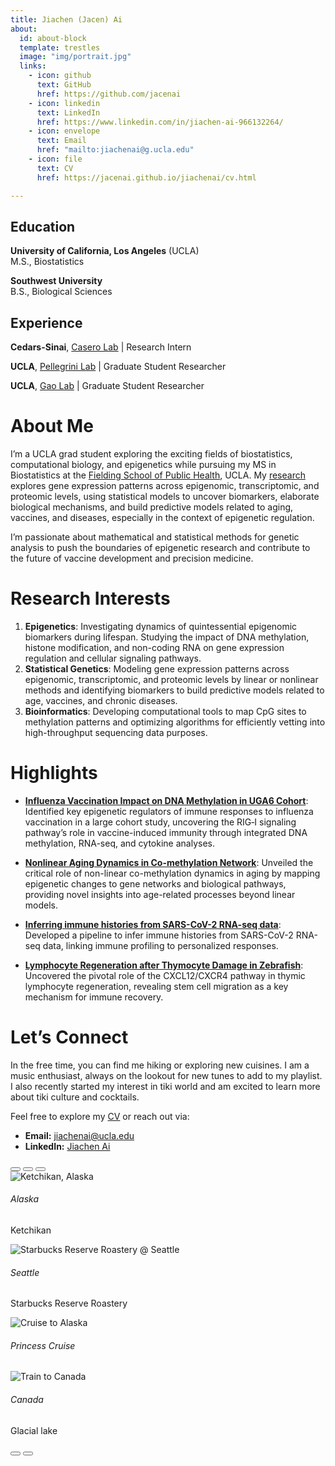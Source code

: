 ```yaml
---
title: Jiachen (Jacen) Ai
about:
  id: about-block
  template: trestles
  image: "img/portrait.jpg"
  links:
    - icon: github
      text: GitHub
      href: https://github.com/jacenai
    - icon: linkedin
      text: LinkedIn
      href: https://www.linkedin.com/in/jiachen-ai-966132264/
    - icon: envelope
      text: Email
      href: "mailto:jiachenai@g.ucla.edu"
    - icon: file
      text: CV
      href: https://jacenai.github.io/jiachenai/cv.html

---
```



::: {#about-block}
## Education

**University of California, Los Angeles** (UCLA)  
M.S., Biostatistics

**Southwest University**  
B.S., Biological Sciences


## Experience

**Cedars-Sinai**, [Casero Lab](https://www.cedars-sinai.edu/health-sciences-university/research/labs/casero-lab.html) | Research Intern  

**UCLA**, [Pellegrini Lab](https://www.pellegrini.mcdb.ucla.edu/) | Graduate Student Researcher

**UCLA**, [Gao Lab](https://github.com/ThePeachLab) | Graduate Student Researcher 


:::


# About Me

I'm a UCLA grad student exploring the exciting fields of biostatistics, computational biology, and epigenetics while pursuing my MS in Biostatistics at the [Fielding School of Public Health](https://ph.ucla.edu/), UCLA. My [research](research.qmd) explores gene expression patterns across epigenomic, transcriptomic, and proteomic levels, using statistical models to uncover biomarkers, elaborate biological mechanisms, and build predictive models related to aging, vaccines, and diseases, especially in the context of epigenetic regulation.

I'm passionate about mathematical and statistical methods for genetic analysis to push the boundaries of epigenetic research and contribute to the future of vaccine development and precision medicine. 



# Research Interests

1)  **Epigenetics**: Investigating dynamics of quintessential epigenomic biomarkers during lifespan. Studying the impact of DNA methylation, histone modification, and non-coding RNA on gene expression regulation and cellular signaling pathways.
2)  **Statistical Genetics**: Modeling gene expression patterns across epigenomic, transcriptomic, and proteomic levels by linear or nonlinear methods and identifying biomarkers to build predictive models related to age, vaccines, and chronic diseases.
3)  **Bioinformatics**: Developing computational tools to map CpG sites to methylation patterns and optimizing algorithms for efficiently vetting into high-throughput sequencing data purposes.



# Highlights


-  [**Influenza Vaccination Impact on DNA Methylation in UGA6 Cohort**](https://jacenai.github.io/jiachenai//research.html#influenza-vaccination-impact-on-dna-methylation-in-uga6-cohort): Identified key epigenetic regulators of immune responses to influenza vaccination in a large cohort study, uncovering the RIG‐I signaling pathway's role in vaccine-induced immunity through integrated DNA methylation, RNA-seq, and cytokine analyses.


-  [**Nonlinear Aging Dynamics in Co-methylation Network**](https://jacenai.github.io/jiachenai//research.html#nonlinear-aging-dynamics-in-co-methylation-network): Unveiled the critical role of non-linear co-methylation dynamics in aging by mapping epigenetic changes to gene networks and biological pathways, providing novel insights into age-related processes beyond linear models.

- [**Inferring immune histories from SARS-CoV-2 RNA-seq data**](https://jacenai.github.io/jiachenai//research.html#inferring-immune-histories-from-sars-cov-2-rna-seq-data): Developed a pipeline to infer immune histories from SARS-CoV-2 RNA-seq data, linking immune profiling to personalized responses.


-  [**Lymphocyte Regeneration after Thymocyte Damage in Zebrafish**](https://jacenai.github.io/jiachenai//research.html#lymphocyte-regeneration-after-thymocyte-damage-in-zebrafish-presentation-slides): Uncovered the pivotal role of the CXCL12/CXCR4 pathway in thymic lymphocyte regeneration, revealing stem cell migration as a key mechanism for immune recovery.



# Let's Connect

In the free time, you can find me hiking or exploring new cuisines. I am a music enthusiast, always on the lookout for new tunes to add to my playlist. I also recently started my interest in tiki world and am excited to learn more about tiki culture and cocktails.

Feel free to explore my [CV](cv.qmd) or reach out via:

-   **Email:** [jiachenai\@ucla.edu](mailto:jiachenai@g.ucla.edu)
-   **LinkedIn:** [Jiachen Ai](https://www.linkedin.com/in/jiachen-ai-966132264/)



```{=html}
<div id="travel-carousel" class="carousel slide w-100 shadow-lg rounded-2 overflow-hidden mt-4 mb-6" data-bs-ride="carousel" data-bs-interval="3500">

  <div class="carousel-indicators">
    <button type="button" data-bs-target="#travel-carousel" data-bs-slide-to="0" class="active" aria-current="true" aria-label="Slide 1"></button>
    <button type="button" data-bs-target="#travel-carousel" data-bs-slide-to="1" aria-label="Slide 2"></button>
    <button type="button" data-bs-target="#travel-carousel" data-bs-slide-to="2" aria-label="Slide 3"></button>
  </div>

  <div class="carousel-inner">
    <div class="carousel-item active">
      <img src="img/Ketchikan.jpg" class="d-block w-100" alt="Ketchikan, Alaska">
      <div class="carousel-caption d-none d-md-block">
        <h6>Alaska</h6>
        <p>Ketchikan</p>
      </div>
    </div>
    <div class="carousel-item">
      <img src="img/Seattle.jpg" class="d-block w-100" alt="Starbucks Reserve Roastery @ Seattle">
      <div class="carousel-caption d-none d-md-block">
        <h6>Seattle</h6>
        <p>Starbucks Reserve Roastery</p>
      </div>
    <div class="carousel-item">
      <img src="img/Cruise.jpg" class="d-block w-100" alt="Cruise to Alaska">
      <div class="carousel-caption d-none d-md-block">
        <h6>Princess Cruise</h6>
      </div>
    </div>
    </div>
    <div class="carousel-item">
      <img src="img/Canada.jpg" class="d-block w-100" alt="Train to Canada">
      <div class="carousel-caption d-none d-md-block">
        <h6>Canada</h6>
        <p>Glacial lake</p>
      </div>
    </div>
  </div>

  <button class="carousel-control-prev" type="button" data-bs-target="#travel-carousel" data-bs-slide="prev" aria-label="Previous">
    <span class="carousel-control-prev-icon" aria-hidden="true"></span>
  </button>
  <button class="carousel-control-next" type="button" data-bs-target="#travel-carousel" data-bs-slide="next" aria-label="Next">
    <span class="carousel-control-next-icon" aria-hidden="true"></span>
  </button>
</div>
```
